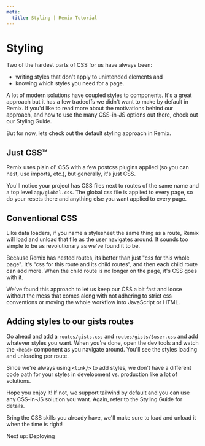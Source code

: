 ```yaml
---
meta:
  title: Styling | Remix Tutorial
---
```



# Styling

Two of the hardest parts of CSS for us have always been:

- writing styles that don't apply to unintended elements and
- knowing which styles you need for a page.

A lot of modern solutions have coupled styles to components. It's a great approach but it has a few tradeoffs we didn't want to make by default in Remix. If you'd like to read more about the motivations behind our approach, and how to use the many CSS-in-JS options out there, check out our <Link to="/docs/styling">Styling Guide</Link>.

But for now, lets check out the default styling approach in Remix.

## Just CSS™

Remix uses plain ol' CSS with a few postcss plugins applied (so you can nest, use imports, etc.), but generally, it's just CSS.

You'll notice your project has CSS files next to routes of the same name and a top level `app/global.css`. The global css file is applied to every page, so do your resets there and anything else you want applied to every page.

## Conventional CSS

Like data loaders, if you name a stylesheet the same thing as a route, Remix will load and unload that file as the user navigates around. It sounds too simple to be as revolutionary as we've found it to be.

Because Remix has nested routes, its better than just "css for this whole page". It's "css for this route and its child routes", and then each child route can add more. When the child route is no longer on the page, it's CSS goes with it.

We've found this approach to let us keep our CSS a bit fast and loose without the mess that comes along with not adhering to strict css conventions or moving the whole workflow into JavaScript or HTML.

## Adding styles to our gists routes

Go ahead and add a `routes/gists.css` and `routes/gists/$user.css` and add whatever styles you want. When you're done, open the dev tools and watch the `<head>` component as you navigate around. You'll see the styles loading and unloading per route.

Since we're always using `<link/>` to add styles, we don't have a different code path for your styles in development vs. production like a lot of solutions.

Hope you enjoy it! If not, we support tailwind by default and you can use any CSS-in-JS solution you want. Again, refer to the <Link to="/docs/styling">Styling Guide</Link> for details.

Bring the CSS skills you already have, we'll make sure to load and unload it when the time is right!

<div className="next-prev-links">
  <Link className="next" to="../deploying">
    Next up: Deploying
  </Link>
</div>
